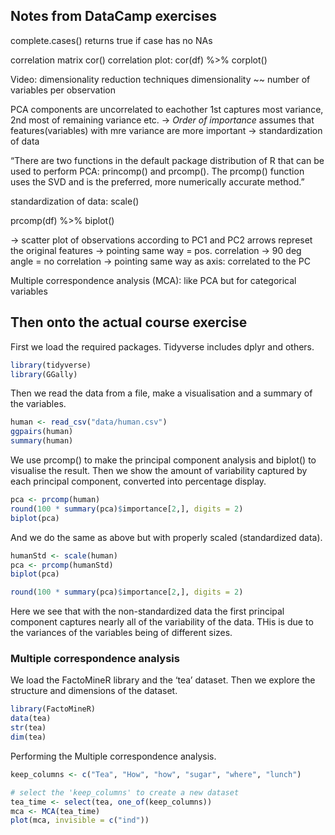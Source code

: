## Notes from DataCamp exercises

complete.cases() returns true if case has no NAs

correlation matrix cor()
correlation plot: cor(df) %>% corplot()

Video: dimensionality reduction techniques
dimensionality ~~ number of variables per observation

PCA
components are uncorrelated to eachother
1st captures most variance, 2nd most of remaining variance etc. -> *Order of importance*
assumes that features(variables) with mre variance are more important -> standardization of data

"There are two functions in the default package distribution of R that can be used to perform PCA: princomp() and prcomp(). The prcomp() function uses the SVD and is the preferred, more numerically accurate method."

standardization of data: scale()

prcomp(df) %>% biplot()

-> scatter plot of observations according to PC1 and PC2
arrows represet the original features 
  -> pointing same way = pos. correlation
    -> 90 deg angle = no correlation
  -> pointing same way as axis: correlated to the PC
  
Multiple correspondence analysis (MCA): like PCA but for categorical variables


## Then onto the actual course exercise

First we load the required packages. Tidyverse includes dplyr and others.
```r
library(tidyverse)
library(GGally)
```
Then we read the data from a file, make a visualisation and a summary of the variables. 
```r
human <- read_csv("data/human.csv")
ggpairs(human)
summary(human)
```

We use prcomp() to make the principal component analysis and biplot() to visualise the result. Then we show the amount of variability captured by each principal component, converted into percentage display. 
```r
pca <- prcomp(human)
round(100 * summary(pca)$importance[2,], digits = 2)
biplot(pca)
```
And we do the same as above but with properly scaled (standardized data). 
```r
humanStd <- scale(human)
pca <- prcomp(humanStd)
biplot(pca)

round(100 * summary(pca)$importance[2,], digits = 2)
```
Here we see that with the non-standardized data the first principal component captures nearly all of the variability of the data. THis is due to the variances of the variables being of different sizes. 

### Multiple correspondence analysis
We load the FactoMineR library and the 'tea' dataset. Then we explore the structure and dimensions of the dataset. 
```r
library(FactoMineR)
data(tea)
str(tea)
dim(tea)
```

Performing the Multiple correspondence analysis. 
```r

keep_columns <- c("Tea", "How", "how", "sugar", "where", "lunch")

# select the 'keep_columns' to create a new dataset
tea_time <- select(tea, one_of(keep_columns))
mca <- MCA(tea_time)
plot(mca, invisible = c("ind"))
```

